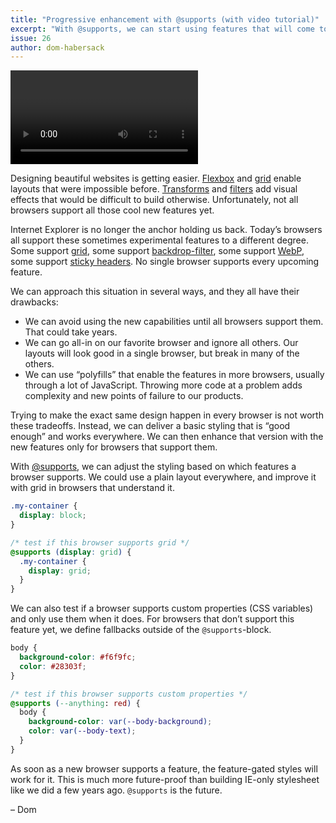 ```yaml
---
title: "Progressive enhancement with @supports (with video tutorial)"
excerpt: "With @supports, we can start using features that will come to CSS soon in supporting browsers today."
issue: 26
author: dom-habersack
---
```


<div class="mb-6">
  <Video youtubeId="Yzmj7-Wy95M" />
</div>

Designing beautiful websites is getting easier. [Flexbox](https://developer.mozilla.org/en-US/docs/Web/CSS/CSS_Flexible_Box_Layout) and [grid](https://developer.mozilla.org/en-US/docs/Web/CSS/CSS_Grid_Layout) enable layouts that were impossible before. [Transforms](https://developer.mozilla.org/en-US/docs/Web/CSS/CSS_Transforms) and [filters](https://developer.mozilla.org/en-US/docs/Web/CSS/filter) add visual effects that would be difficult to build otherwise. Unfortunately, not all browsers support all those cool new features yet.

Internet Explorer is no longer the anchor holding us back. Today’s browsers all support these sometimes experimental features to a different degree. Some support [grid](https://caniuse.com/#feat=css-grid), some support [backdrop-filter](https://caniuse.com/#feat=css-backdrop-filter), some support [WebP](https://caniuse.com/#feat=webp), some support [sticky headers](https://caniuse.com/#feat=css-sticky). No single browser supports every upcoming feature.

We can approach this situation in several ways, and they all have their drawbacks:

- We can avoid using the new capabilities until all browsers support them. That could take years.
- We can go all-in on our favorite browser and ignore all others. Our layouts will look good in a single browser, but break in many of the others.
- We can use “polyfills” that enable the features in more browsers, usually through a lot of JavaScript. Throwing more code at a problem adds complexity and new points of failure to our products.

Trying to make the exact same design happen in every browser is not worth these tradeoffs. Instead, we can deliver a basic styling that is “good enough” and works everywhere. We can then enhance that version with the new features only for browsers that support them.

With [@supports](https://developer.mozilla.org/en-US/docs/Web/CSS/@supports), we can adjust the styling based on which features a browser supports. We could use a plain layout everywhere, and improve it with grid in browsers that understand it.

```css
.my-container {
  display: block;
}

/* test if this browser supports grid */
@supports (display: grid) {
  .my-container {
    display: grid;
  }
}
```

We can also test if a browser supports custom properties (CSS variables) and only use them when it does. For browsers that don’t support this feature yet, we define fallbacks outside of the `@supports`-block.

```css
body {
  background-color: #f6f9fc;
  color: #28303f;
}

/* test if this browser supports custom properties */
@supports (--anything: red) {
  body {
    background-color: var(--body-background);
    color: var(--body-text);
  }
}
```

As soon as a new browser supports a feature, the feature-gated styles will work for it. This is much more future-proof than building IE-only stylesheet like we did a few years ago. `@supports` is the future.

– Dom
